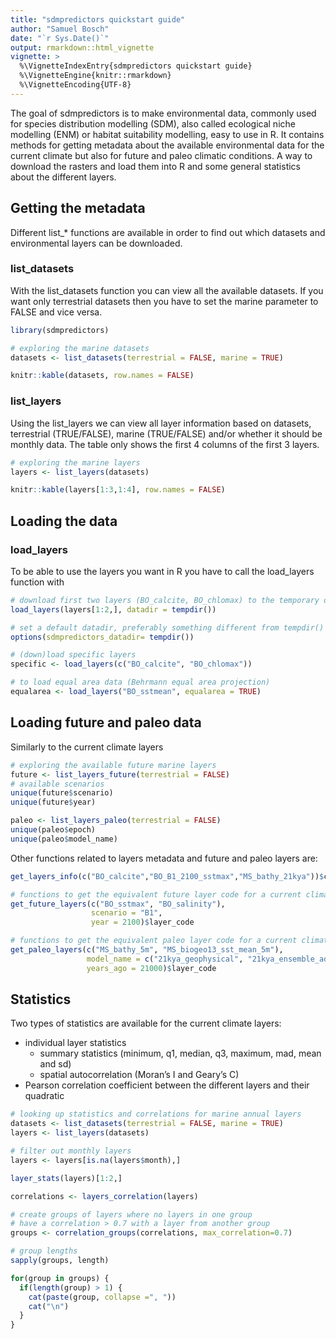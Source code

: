```yaml
--- 
title: "sdmpredictors quickstart guide" 
author: "Samuel Bosch" 
date: "`r Sys.Date()`"
output: rmarkdown::html_vignette 
vignette: > 
  %\VignetteIndexEntry{sdmpredictors quickstart guide} 
  %\VignetteEngine{knitr::rmarkdown}
  %\VignetteEncoding{UTF-8} 
---
```


The goal of sdmpredictors is to make environmental data, commonly used for 
species distribution modelling (SDM), also called ecological niche modelling 
(ENM) or habitat suitability modelling, easy to use in R. It contains methods 
for getting metadata about the available environmental data for the current 
climate but also for future and paleo climatic conditions. A way to download the
rasters and load them into R and some general statistics about the different 
layers.

## Getting the metadata

Different list_* functions are available in order to find out which datasets and
environmental layers can be downloaded.

### list_datasets

With the list_datasets function you can view all the available datasets. If you 
want only terrestrial datasets then you have to set the marine parameter to 
FALSE and vice versa.

```r
library(sdmpredictors)

# exploring the marine datasets 
datasets <- list_datasets(terrestrial = FALSE, marine = TRUE)
```

```r
knitr::kable(datasets, row.names = FALSE)
```

### list_layers

Using the list_layers we can view all layer information based on datasets, 
terrestrial (TRUE/FALSE), marine (TRUE/FALSE) and/or whether it should be 
monthly data. The table only shows the first 4 columns of the first 3 layers.

```r
# exploring the marine layers 
layers <- list_layers(datasets)
``` 
```r
knitr::kable(layers[1:3,1:4], row.names = FALSE)
```

## Loading the data

### load_layers

To be able to use the layers you want in R you have to call the load_layers 
function with

```r
# download first two layers (BO_calcite, BO_chlomax) to the temporary directory
load_layers(layers[1:2,], datadir = tempdir())

# set a default datadir, preferably something different from tempdir()
options(sdmpredictors_datadir= tempdir())

# (down)load specific layers 
specific <- load_layers(c("BO_calcite", "BO_chlomax"))

# to load equal area data (Behrmann equal area projection) 
equalarea <- load_layers("BO_sstmean", equalarea = TRUE)
```

## Loading future and paleo data

Similarly to the current climate layers

```r
# exploring the available future marine layers 
future <- list_layers_future(terrestrial = FALSE) 
# available scenarios 
unique(future$scenario) 
unique(future$year)

paleo <- list_layers_paleo(terrestrial = FALSE)
unique(paleo$epoch) 
unique(paleo$model_name) 
```

Other functions related to layers metadata and future and paleo layers are:

```r
get_layers_info(c("BO_calcite","BO_B1_2100_sstmax","MS_bathy_21kya"))$common[,1:4]

# functions to get the equivalent future layer code for a current climate layer 
get_future_layers(c("BO_sstmax", "BO_salinity"), 
                  scenario = "B1", 
                  year = 2100)$layer_code 

# functions to get the equivalent paleo layer code for a current climate layer 
get_paleo_layers(c("MS_bathy_5m", "MS_biogeo13_sst_mean_5m"), 
                 model_name = c("21kya_geophysical", "21kya_ensemble_adjCCSM"), 
                 years_ago = 21000)$layer_code 
```

## Statistics

Two types of statistics are available for the current climate layers:

- individual layer statistics 
    - summary statistics (minimum, q1, median, q3, maximum, mad, mean and sd)
    - spatial autocorrelation (Moran's I and Geary's C) 
- Pearson correlation coefficient between the different layers and their 
quadratic

```r
# looking up statistics and correlations for marine annual layers
datasets <- list_datasets(terrestrial = FALSE, marine = TRUE)
layers <- list_layers(datasets)

# filter out monthly layers
layers <- layers[is.na(layers$month),]

layer_stats(layers)[1:2,]

correlations <- layers_correlation(layers)

# create groups of layers where no layers in one group 
# have a correlation > 0.7 with a layer from another group 
groups <- correlation_groups(correlations, max_correlation=0.7)

# group lengths
sapply(groups, length)

for(group in groups) {
  if(length(group) > 1) {
    cat(paste(group, collapse =", "))
    cat("\n")
  }
}
```
